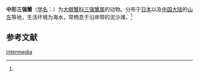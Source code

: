 {{Speciesbox
| name = 中形三强蟹
| status = 
| status_system = 
| image = 
| genus = Tritodynamia
| species = intermedia
| authority = (Shen, 1935)<ref name='id11910'>{{cite web| url =http://www.bioinfo.cn/db05/BjdwSpecies.php?action=view&id=11910| title =中形三强蟹| work =《中国动物物种编目数据库》| publisher =中国科学院微生物研究所| author =中国科学院动物研究所| accessdate =2009-04-28| deadurl =yes| archiveurl =https://web.archive.org/web/20160305033020/http://www.bioinfo.cn/db05/BjdwSpecies.php?action=view&id=11910| archivedate =2016-03-05}}</ref>
}}

'''中形三强蟹'''（[[学名|学名]]：{{lang|la|''Tritodynamia intermedia''}}）为[[大眼蟹科|大眼蟹科]][[三强蟹属|三强蟹属]]的动物。分布于[[日本|日本]]以及[[中国大陆|中国大陆]]的[[山东|山东]]等地，生活环境为海水，常栖息于沿岸带的泥沙滩。<ref name='id11910'/>

== 参考文献 ==
{{reflist}}

{{Wikispecies|Tritodynamia intermedia}}
{{Taxonbar|from=Q14507681}}

[[Category:三强蟹属|intermedia]]


{{螃蟹小作品}}